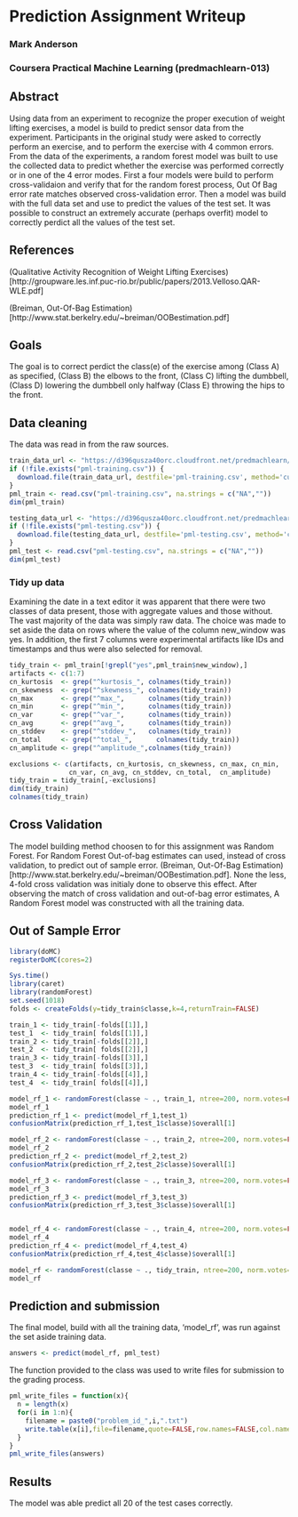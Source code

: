 # Prediction Assignment Writeup
### Mark Anderson
### Coursera Practical Machine Learning (predmachlearn-013)

## Abstract
Using data from an experiment to recognize the proper execution of weight lifting exercises, a model is build to predict
sensor data from the experiment.  Participants in the original study were asked to correctly perform an exercise, and to perform the exercise with 4 common errors.  From the data of the experiments, a random forest model was built to use the
collected data to predict whether the exercise was performed correctly or in one of the 4 error modes.  First a four models
were build to perform cross-validaion and verify that for the random forest process, Out Of Bag error rate matches 
observed cross-validation error.  Then a model was build with the full data set and use to predict the values of the
test set.  It was possible to construct an extremely accurate (perhaps overfit) model to correctly perdict all the values
of the test set.



## References
(Qualitative Activity Recognition of Weight Lifting Exercises)[http://groupware.les.inf.puc-rio.br/public/papers/2013.Velloso.QAR-WLE.pdf]

(Breiman, Out-Of-Bag Estimation)[http://www.stat.berkelry.edu/~breiman/OOBestimation.pdf]


## Goals
The goal is to correct perdict the class(e) of the exercise among 
(Class A) as specified, 
(Class B) the elbows to the front, 
(Class C) lifting the dumbbell, 
(Class D) lowering the dumbbell only halfway
(Class E) throwing the hips to the front.




## Data cleaning

The data was read in from the raw sources.   

```r
train_data_url <- "https://d396qusza40orc.cloudfront.net/predmachlearn/pml-training.csv"
if (!file.exists("pml-training.csv")) {
  download.file(train_data_url, destfile='pml-training.csv', method='curl')
}
pml_train <- read.csv("pml-training.csv", na.strings = c("NA",""))
dim(pml_train)
```

```r
testing_data_url <- "https://d396qusza40orc.cloudfront.net/predmachlearn/pml-testing.csv"
if (!file.exists("pml-testing.csv")) {
  download.file(testing_data_url, destfile='pml-testing.csv', method='curl')
}
pml_test <- read.csv("pml-testing.csv", na.strings = c("NA",""))
dim(pml_test)
```

### Tidy up data

Examining the date in a text editor
it was apparent that there were two
classes of data present, those with aggregate values and those without.  
The vast majority of the data was simply raw data.  The choice was made
to set aside the data on rows where the value of the column new_window
was yes.  In addition, the first 7 columns were experimental artifacts
like IDs and timestamps and thus were also selected for removal.

```r
tidy_train <- pml_train[!grepl("yes",pml_train$new_window),]
artifacts <- c(1:7)
cn_kurtosis  <- grep("^kurtosis_", colnames(tidy_train))
cn_skewness  <- grep("^skewness_", colnames(tidy_train))
cn_max       <- grep("^max_",      colnames(tidy_train))
cn_min       <- grep("^min_",      colnames(tidy_train))
cn_var       <- grep("^var_",      colnames(tidy_train))
cn_avg       <- grep("^avg_",      colnames(tidy_train))
cn_stddev    <- grep("^stddev_",   colnames(tidy_train))
cn_total     <- grep("^total_",      colnames(tidy_train))
cn_amplitude <- grep("^amplitude_",colnames(tidy_train))

exclusions <- c(artifacts, cn_kurtosis, cn_skewness, cn_max, cn_min,
               cn_var, cn_avg, cn_stddev, cn_total,  cn_amplitude)
tidy_train = tidy_train[,-exclusions]
dim(tidy_train)
colnames(tidy_train)
```


## Cross Validation

The model building method choosen to for this assignment was Random Forest.
For Random Forest Out-of-bag estimates can used, instead of cross validation,
to predict out of sample error. (Breiman, Out-Of-Bag Estimation)[http://www.stat.berkelry.edu/~breiman/OOBestimation.pdf].
None the less, 4-fold cross validation was initialy done to observe this effect.
After observing the match of cross validation and out-of-bag error estimates,
A Random Forest model was constructed with all the training data.

## Out of Sample Error

```r
library(doMC)
registerDoMC(cores=2)

Sys.time()
library(caret)
library(randomForest)
set.seed(1018)
folds <- createFolds(y=tidy_train$classe,k=4,returnTrain=FALSE)

train_1 <- tidy_train[-folds[[1]],]
test_1  <- tidy_train[ folds[[1]],]
train_2 <- tidy_train[-folds[[2]],]
test_2  <- tidy_train[ folds[[2]],]
train_3 <- tidy_train[-folds[[3]],]
test_3  <- tidy_train[ folds[[3]],]
train_4 <- tidy_train[-folds[[4]],]
test_4  <- tidy_train[ folds[[4]],]

model_rf_1 <- randomForest(classe ~ ., train_1, ntree=200, norm.votes=FALSE)
model_rf_1
prediction_rf_1 <- predict(model_rf_1,test_1)
confusionMatrix(prediction_rf_1,test_1$classe)$overall[1]

model_rf_2 <- randomForest(classe ~ ., train_2, ntree=200, norm.votes=FALSE)
model_rf_2
prediction_rf_2 <- predict(model_rf_2,test_2)
confusionMatrix(prediction_rf_2,test_2$classe)$overall[1]

model_rf_3 <- randomForest(classe ~ ., train_3, ntree=200, norm.votes=FALSE)
model_rf_3
prediction_rf_3 <- predict(model_rf_3,test_3)
confusionMatrix(prediction_rf_3,test_3$classe)$overall[1]


model_rf_4 <- randomForest(classe ~ ., train_4, ntree=200, norm.votes=FALSE)
model_rf_4
prediction_rf_4 <- predict(model_rf_4,test_4)
confusionMatrix(prediction_rf_4,test_4$classe)$overall[1]

model_rf <- randomForest(classe ~ ., tidy_train, ntree=200, norm.votes=FALSE)
model_rf
```

## Prediction and submission

The final model, build with all the training data, 'model_rf', was run
against the set aside training data.

```r
answers <- predict(model_rf, pml_test)
```


The function provided to the class was used to write files
for submission to the grading process.
```r

pml_write_files = function(x){
  n = length(x)
  for(i in 1:n){
    filename = paste0("problem_id_",i,".txt")
    write.table(x[i],file=filename,quote=FALSE,row.names=FALSE,col.names=FALSE)
  }
}
pml_write_files(answers)
```

## Results
The model was able predict all 20 of the test cases correctly.

